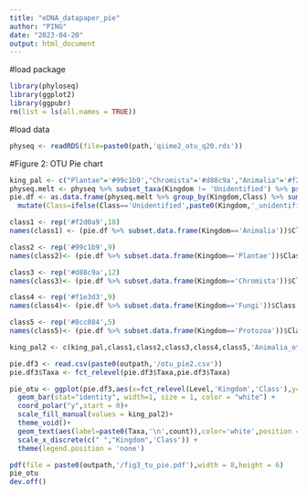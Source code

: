 ```yaml
---
title: "eDNA_datapaper_pie"
author: "PING"
date: "2023-04-20"
output: html_document
---
```


#load package
```r
library(phyloseq)
library(ggplot2)
library(ggpubr)
rm(list = ls(all.names = TRUE)) 
```

#load data
```r

physeq <- readRDS(file=paste0(path,'qiime2_otu_q20.rds'))
```
#Figure 2: OTU Pie chart
```r
king_pal <- c("Plantae"='#99c1b9',"Chromista"='#d88c9a',"Animalia"='#f2d0a9',"Fungi"='#f1e3d3',"Protozoa"='#8cc084')
physeq.melt <- physeq %>% subset_taxa(Kingdom != 'Unidentified') %>% psmelt()
pie.df <- as.data.frame(physeq.melt %>% group_by(Kingdom,Class) %>% summarise(count=n_distinct(OTU))) %>% 
  mutate(Class=ifelse(Class=='Unidentified',paste0(Kingdom,'_unidentified'),Class))

class1 <- rep('#f2d0a9',18)
names(class1) <- (pie.df %>% subset.data.frame(Kingdom=='Animalia'))$Class

class2 <- rep('#99c1b9',9)
names(class2)<- (pie.df %>% subset.data.frame(Kingdom=='Plantae'))$Class

class3 <- rep('#d88c9a',12)
names(class3)<- (pie.df %>% subset.data.frame(Kingdom=='Chromista'))$Class

class4 <- rep('#f1e3d3',9)
names(class4)<- (pie.df %>% subset.data.frame(Kingdom=='Fungi'))$Class

class5 <- rep('#8cc084',5)
names(class5)<- (pie.df %>% subset.data.frame(Kingdom=='Protozoa'))$Class

king_pal2 <- c(king_pal,class1,class2,class3,class4,class5,'Animalia_others'='#f2d0a9','Chromista_others'='#d88c9a','Fungi_others'='#f1e3d3','Plantae_others'='#99c1b9','Protozoa_others'='#8cc084')

pie.df3 <- read.csv(paste0(outpath,'/otu_pie2.csv'))
pie.df3$Taxa <- fct_relevel(pie.df3$Taxa,pie.df3$Taxa)

pie_otu <- ggplot(pie.df3,aes(x=fct_relevel(Level,'Kingdom','Class'),y=count,fill=Taxa))+
  geom_bar(stat="identity", width=1, size = 1, color = "white") +
  coord_polar("y",start = 0)+
  scale_fill_manual(values = king_pal2)+
  theme_void()+
  geom_text(aes(label=paste0(Taxa,'\n',count)),color='white',position = position_stack(vjust = 0.5), show.legend = F,size=3,fontface='bold')+
  scale_x_discrete(c(" ","Kingdom",'Class')) +
  theme(legend.position = 'none')

pdf(file = paste0(outpath,'/fig3_tu_pie.pdf'),width = 8,height = 6)
pie_otu
dev.off()
```
